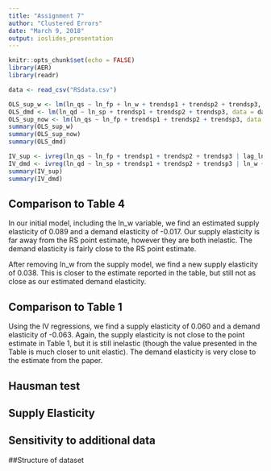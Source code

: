 ```yaml
---
title: "Assignment 7"
author: "Clustered Errors"
date: "March 9, 2018"
output: ioslides_presentation
---
```


```r
knitr::opts_chunk$set(echo = FALSE)
library(AER)
library(readr)
```

```r
data <- read_csv("RSdata.csv")
```

```r
OLS_sup_w <- lm(ln_qs ~ ln_fp + ln_w + trendsp1 + trendsp2 + trendsp3, data = data)
OLS_dmd <- lm(ln_qd ~ ln_sp + trendsp1 + trendsp2 + trendsp3, data = data)
OLS_sup_now <- lm(ln_qs ~ ln_fp + trendsp1 + trendsp2 + trendsp3, data = data)
summary(OLS_sup_w)
summary(OLS_sup_now)
summary(OLS_dmd)
```

```r
IV_sup <- ivreg(ln_qs ~ ln_fp + trendsp1 + trendsp2 + trendsp3 | lag_ln_w + trendsp1 + trendsp2 + trendsp3, data = data)
IV_dmd <- ivreg(ln_qd ~ ln_sp + trendsp1 + trendsp2 + trendsp3 | ln_w + trendsp1 + trendsp2 + trendsp3, data = data)
summary(IV_sup)
summary(IV_dmd)
```

## Comparison to Table 4
In our initial model, including the ln_w variable, we find an estimated supply elasticity of 0.089 and a demand elasticity of -0.017. Our supply elasticity is far away from the RS point estimate, however they are both inelastic. The demand elasticity is fairly close to the RS point estimate. 

After removing ln_w from the supply model, we find a new supply elasticity of 0.038. This is closer to the estimate reported in the table, but still not as close as our estimated demand elasticity. 

## Comparison to Table 1
Using the IV regressions, we find a supply elasticity of 0.060 and a demand elasticity of -0.063. Again, the supply elasticity is not close to the point estimate in Table 1, but it is still inelastic (though the value presented in the Table is much closer to unit elastic). The demand elasticity is very close to the estimate from the paper. 


## Hausman test


## Supply Elasticity


## Sensitivity to additional data


##Structure of dataset

